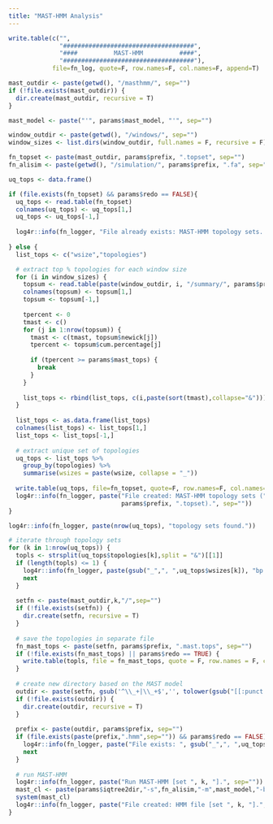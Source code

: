 ```yaml
---
title: "MAST-HMM Analysis"
---
```


```r
write.table(c("",
              "####################################",
              "####          MAST-HMM          ####",
              "####################################"),
            file=fn_log, quote=F, row.names=F, col.names=F, append=T)

mast_outdir <- paste(getwd(), "/masthmm/", sep="")
if (!file.exists(mast_outdir)) {
  dir.create(mast_outdir, recursive = T)
}

mast_model <- paste("'", params$mast_model, "'", sep="")

window_outdir <- paste(getwd(), "/windows/", sep="")
window_sizes <- list.dirs(window_outdir, full.names = F, recursive = F)

fn_topset <- paste(mast_outdir, params$prefix, ".topset", sep="")
fn_alisim <- paste(getwd(), "/simulation/", params$prefix, ".fa", sep="")
```

```r
uq_tops <- data.frame()

if (file.exists(fn_topset) && params$redo == FALSE){
  uq_tops <- read.table(fn_topset)
  colnames(uq_tops) <- uq_tops[1,]
  uq_tops <- uq_tops[-1,]
  
  log4r::info(fn_logger, "File already exists: MAST-HMM topology sets. Skipped.")
  
} else {
  list_tops <- c("wsize","topologies")

  # extract top % topologies for each window size
  for (i in window_sizes) {
    topsum <- read.table(paste(window_outdir, i, "/summary/", params$prefix, ".topsum", sep=""))
    colnames(topsum) <- topsum[1,]
    topsum <- topsum[-1,]
    
    tpercent <- 0
    tmast <- c()
    for (j in 1:nrow(topsum)) {
      tmast <- c(tmast, topsum$newick[j])
      tpercent <- topsum$cum.percentage[j]
      
      if (tpercent >= params$mast_tops) {
        break
      }
    }
    
    list_tops <- rbind(list_tops, c(i,paste(sort(tmast),collapse="&")))
  }
  
  list_tops <- as.data.frame(list_tops)
  colnames(list_tops) <- list_tops[1,]
  list_tops <- list_tops[-1,]
  
  # extract unique set of topologies
  uq_tops <- list_tops %>%
    group_by(topologies) %>% 
    summarise(wsizes = paste(wsize, collapse = "_"))
  
  write.table(uq_tops, file=fn_topset, quote=F, row.names=F, col.names=T)
  log4r::info(fn_logger, paste("File created: MAST-HMM topology sets (",
                               params$prefix, ".topset).", sep=""))
}
```

```r
log4r::info(fn_logger, paste(nrow(uq_tops), "topology sets found."))

# iterate through topology sets
for (k in 1:nrow(uq_tops)) {
  topls <- strsplit(uq_tops$topologies[k],split = "&")[[1]]
  if (length(topls) <= 1) {
    log4r::info(fn_logger, paste(gsub("_",", ",uq_tops$wsizes[k]), "bp [set ", k, "] has one or less topology. Skipped.", sep=""))
    next
  }
  
  setfn <- paste(mast_outdir,k,"/",sep="")
  if (!file.exists(setfn)) {
    dir.create(setfn, recursive = T)
  }
  
  # save the topologies in separate file
  fn_mast_tops <- paste(setfn, params$prefix, ".mast.tops", sep="")
  if (!file.exists(fn_mast_tops) || params$redo == TRUE) {
    write.table(topls, file = fn_mast_tops, quote = F, row.names = F, col.names = F)
  }
  
  # create new directory based on the MAST model
  outdir <- paste(setfn, gsub('^\\_+|\\_+$','', tolower(gsub("[[:punct:]]","_",mast_model))), "/", sep="")
  if (!file.exists(outdir)) {
    dir.create(outdir, recursive = T)
  }
  
  prefix <- paste(outdir, params$prefix, sep="")
  if (file.exists(paste(prefix,".hmm",sep="")) && params$redo == FALSE) {
    log4r::info(fn_logger, paste("File exists: ", gsub("_",", ",uq_tops$wsizes[k]), "bp HMM file [set ", k, "]. Skipped.", sep=""))
    next
  }
  
  # run MAST-HMM
  log4r::info(fn_logger, paste("Run MAST-HMM [set ", k, "].", sep=""))
  mast_cl <- paste(params$iqtree2dir,"-s",fn_alisim,"-m",mast_model,"-blmin 0.0001 -te",fn_mast_tops,"-pre",prefix,"-hmm -wslm -wspm -alninfo -redo")
  system(mast_cl)
  log4r::info(fn_logger, paste("File created: HMM file [set ", k, "].", sep=""))
}
```
